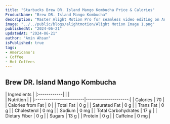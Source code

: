 ```yaml
---
title: "Starbucks Brew DR. Island Mango Kombucha Price & Calories"
ProductName: "Brew DR. Island Mango Kombucha" 
description: "Master Alight Motion Pro for seamless video editing on Android, iOS, and Tablets with our ultimate guide, unlocking advanced features and elevating your skills in 2024!"
image: "../../public/blogs/alightmotion/Alight Motion Image 1.png"
publishedAt: "2024-06-21"
updatedAt: "2024-06-21"
author: "Amin Ahsan"
isPublished: true
tags:
- Americano's
- Coffee
- Hot Coffees   
---
```


## Brew DR. Island Mango Kombucha 
  
<div className="tables-container">
  <div className="table-wrapper">
    | Ingredients |
    |:------------|
    |             |
  </div>    
  <div className="table-wrapper">
    | Nutrition               |                      |  
    |:------------------------|---------------------:|
    | Calories                | 70                   |
    | Calories from Fat       | 0                    |
    | Total Fat               | 0 g                  |
    | Saturated Fat           | 0 g                  |
    | Trans Fat               | 0 g                  |
    | Cholesterol             | 0 mg                 |
    | Sodium                  | 0 mg                 |
    | Total Carbohydrates     | 17 g                 |
    | Dietary Fiber           | 0 g                  |
    | Sugars                  | 13 g                 |
    | Protein                 | 0 g                  |
    | Caffeine                | 0 mg                 |
  </div>
</div>

<style jsx>{`
  .tables-container {
    display: flex;
    flex-direction: row;
    gap: 30px;
  }
  .table-wrapper {
    width: 500px; /* Adjust as needed */
  }
  @media (max-width: 768px) {
    .tables-container {
      flex-direction: column;
      gap: 0px; /* Adjust as needed */
    }
    .table-wrapper {
      width: 100%; /* Adjust as needed */
    }
  }
`}</style>

